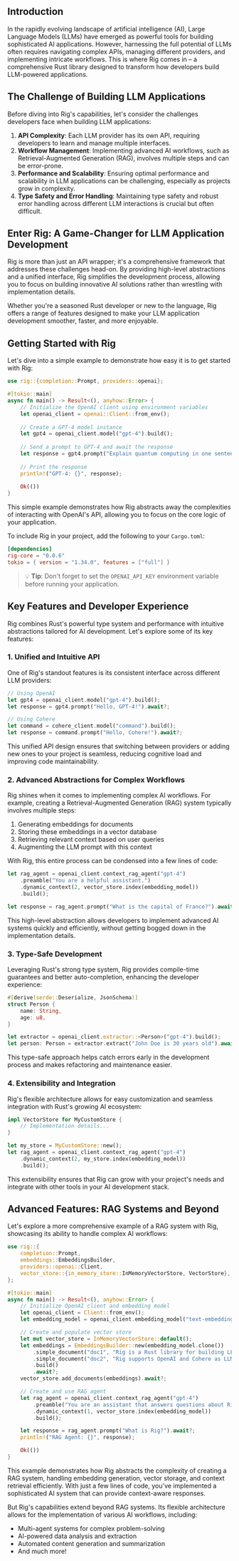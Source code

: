 ## Introduction

In the rapidly evolving landscape of artificial intelligence (AI), Large Language Models (LLMs) have emerged as powerful tools for building sophisticated AI applications. However, harnessing the full potential of LLMs often requires navigating complex APIs, managing different providers, and implementing intricate workflows. This is where Rig comes in – a comprehensive Rust library designed to transform how developers build LLM-powered applications.

## The Challenge of Building LLM Applications

Before diving into Rig's capabilities, let's consider the challenges developers face when building LLM applications:

1. **API Complexity**: Each LLM provider has its own API, requiring developers to learn and manage multiple interfaces.
2. **Workflow Management**: Implementing advanced AI workflows, such as Retrieval-Augmented Generation (RAG), involves multiple steps and can be error-prone.
3. **Performance and Scalability**: Ensuring optimal performance and scalability in LLM applications can be challenging, especially as projects grow in complexity.
4. **Type Safety and Error Handling**: Maintaining type safety and robust error handling across different LLM interactions is crucial but often difficult.

## Enter Rig: A Game-Changer for LLM Application Development

Rig is more than just an API wrapper; it's a comprehensive framework that addresses these challenges head-on. By providing high-level abstractions and a unified interface, Rig simplifies the development process, allowing you to focus on building innovative AI solutions rather than wrestling with implementation details.

Whether you're a seasoned Rust developer or new to the language, Rig offers a range of features designed to make your LLM application development smoother, faster, and more enjoyable.

## Getting Started with Rig

Let's dive into a simple example to demonstrate how easy it is to get started with Rig:

```rust
use rig::{completion::Prompt, providers::openai};

#[tokio::main]
async fn main() -> Result<(), anyhow::Error> {
    // Initialize the OpenAI client using environment variables
    let openai_client = openai::Client::from_env();
    
    // Create a GPT-4 model instance
    let gpt4 = openai_client.model("gpt-4").build();
    
    // Send a prompt to GPT-4 and await the response
    let response = gpt4.prompt("Explain quantum computing in one sentence.").await?;
    
    // Print the response
    println!("GPT-4: {}", response);
    
    Ok(())
}
```

This simple example demonstrates how Rig abstracts away the complexities of interacting with OpenAI's API, allowing you to focus on the core logic of your application.

To include Rig in your project, add the following to your `Cargo.toml`:

```toml
[dependencies]
rig-core = "0.0.6"
tokio = { version = "1.34.0", features = ["full"] }
```

> 💡 **Tip**: Don't forget to set the `OPENAI_API_KEY` environment variable before running your application.

## Key Features and Developer Experience

Rig combines Rust's powerful type system and performance with intuitive abstractions tailored for AI development. Let's explore some of its key features:

### 1. Unified and Intuitive API

One of Rig's standout features is its consistent interface across different LLM providers:

```rust
// Using OpenAI
let gpt4 = openai_client.model("gpt-4").build();
let response = gpt4.prompt("Hello, GPT-4!").await?;

// Using Cohere
let command = cohere_client.model("command").build();
let response = command.prompt("Hello, Cohere!").await?;
```

This unified API design ensures that switching between providers or adding new ones to your project is seamless, reducing cognitive load and improving code maintainability.

### 2. Advanced Abstractions for Complex Workflows

Rig shines when it comes to implementing complex AI workflows. For example, creating a Retrieval-Augmented Generation (RAG) system typically involves multiple steps:

1. Generating embeddings for documents
2. Storing these embeddings in a vector database
3. Retrieving relevant context based on user queries
4. Augmenting the LLM prompt with this context

With Rig, this entire process can be condensed into a few lines of code:

```rust
let rag_agent = openai_client.context_rag_agent("gpt-4")
    .preamble("You are a helpful assistant.")
    .dynamic_context(2, vector_store.index(embedding_model))
    .build();

let response = rag_agent.prompt("What is the capital of France?").await?;
```

This high-level abstraction allows developers to implement advanced AI systems quickly and efficiently, without getting bogged down in the implementation details.

### 3. Type-Safe Development

Leveraging Rust's strong type system, Rig provides compile-time guarantees and better auto-completion, enhancing the developer experience:

```rust
#[derive(serde::Deserialize, JsonSchema)]
struct Person {
    name: String,
    age: u8,
}

let extractor = openai_client.extractor::<Person>("gpt-4").build();
let person: Person = extractor.extract("John Doe is 30 years old").await?;
```

This type-safe approach helps catch errors early in the development process and makes refactoring and maintenance easier.

### 4. Extensibility and Integration

Rig's flexible architecture allows for easy customization and seamless integration with Rust's growing AI ecosystem:

```rust
impl VectorStore for MyCustomStore {
    // Implementation details...
}

let my_store = MyCustomStore::new();
let rag_agent = openai_client.context_rag_agent("gpt-4")
    .dynamic_context(2, my_store.index(embedding_model))
    .build();
```

This extensibility ensures that Rig can grow with your project's needs and integrate with other tools in your AI development stack.

## Advanced Features: RAG Systems and Beyond

Let's explore a more comprehensive example of a RAG system with Rig, showcasing its ability to handle complex AI workflows:

```rust
use rig::{
    completion::Prompt,
    embeddings::EmbeddingsBuilder,
    providers::openai::Client,
    vector_store::{in_memory_store::InMemoryVectorStore, VectorStore},
};

#[tokio::main]
async fn main() -> Result<(), anyhow::Error> {
    // Initialize OpenAI client and embedding model
    let openai_client = Client::from_env();
    let embedding_model = openai_client.embedding_model("text-embedding-ada-002");

    // Create and populate vector store
    let mut vector_store = InMemoryVectorStore::default();
    let embeddings = EmbeddingsBuilder::new(embedding_model.clone())
        .simple_document("doc1", "Rig is a Rust library for building LLM applications.")
        .simple_document("doc2", "Rig supports OpenAI and Cohere as LLM providers.")
        .build()
        .await?;
    vector_store.add_documents(embeddings).await?;

    // Create and use RAG agent
    let rag_agent = openai_client.context_rag_agent("gpt-4")
        .preamble("You are an assistant that answers questions about Rig.")
        .dynamic_context(1, vector_store.index(embedding_model))
        .build();

    let response = rag_agent.prompt("What is Rig?").await?;
    println!("RAG Agent: {}", response);

    Ok(())
}
```

This example demonstrates how Rig abstracts the complexity of creating a RAG system, handling embedding generation, vector storage, and context retrieval efficiently. With just a few lines of code, you've implemented a sophisticated AI system that can provide context-aware responses.

But Rig's capabilities extend beyond RAG systems. Its flexible architecture allows for the implementation of various AI workflows, including:

- Multi-agent systems for complex problem-solving
- AI-powered data analysis and extraction
- Automated content generation and summarization
- And much more!